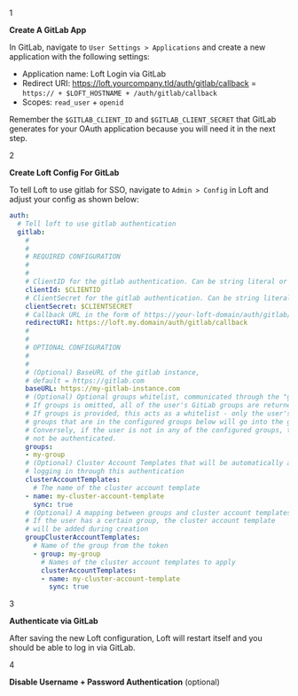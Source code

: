 
<Step>1</Step>

**Create A GitLab App**

In GitLab, navigate to `User Settings > Applications` and create a new application with the following settings:
- Application name: Loft Login via GitLab
- Redirect URI: https://loft.yourcompany.tld/auth/gitlab/callback = `https:// + $LOFT_HOSTNAME + /auth/gitlab/callback`
- Scopes: `read_user` + `openid`

Remember the `$GITLAB_CLIENT_ID` and `$GITLAB_CLIENT_SECRET` that GitLab generates for your OAuth application because you will need it in the next step.

<Step>2</Step>

**Create Loft Config For GitLab**

To tell Loft to use gitlab for SSO, navigate to `Admin > Config` in Loft and adjust your config as shown below:
```yaml
auth:
  # Tell loft to use gitlab authentication
  gitlab:
    # 
    # 
    # REQUIRED CONFIGURATION
    #
    #
    # ClientID for the gitlab authentication. Can be string literal or pulled from the environment.
    clientId: $CLIENTID
    # ClientSecret for the gitlab authentication. Can be string literal or pulled from the environment.
    clientSecret: $CLIENTSECRET
    # Callback URL in the form of https://your-loft-domain/auth/gitlab/callback
    redirectURI: https://loft.my.domain/auth/gitlab/callback
    # 
    # 
    # OPTIONAL CONFIGURATION
    #
    #
    # (Optional) BaseURL of the gitlab instance, 
    # default = https://gitlab.com
    baseURL: https://my-gitlab-instance.com
    # (Optional) Optional groups whitelist, communicated through the "groups" scope.
	# If groups is omitted, all of the user's GitLab groups are returned.
	# If groups is provided, this acts as a whitelist - only the user's GitLab 
	# groups that are in the configured groups below will go into the groups claim. 
	# Conversely, if the user is not in any of the configured groups, the user will
	# not be authenticated.
	groups:
	- my-group
    # (Optional) Cluster Account Templates that will be automatically added for new users 
	# logging in through this authentication
	clusterAccountTemplates: 
	  # The name of the cluster account template
	- name: my-cluster-account-template
      sync: true
	# (Optional) A mapping between groups and cluster account templates. 
	# If the user has a certain group, the cluster account template 
	# will be added during creation
	groupClusterAccountTemplates:
	  # Name of the group from the token
	  - group: my-group
	    # Names of the cluster account templates to apply
	    clusterAccountTemplates: 
	    - name: my-cluster-account-template
          sync: true
```

<Step>3</Step>

**Authenticate via GitLab**

After saving the new Loft configuration, Loft will restart itself and you should be able to log in via GitLab.

<Step>4</Step>

**Disable Username + Password Authentication** (optional)

<DisablePasswordAuthFragment/>

